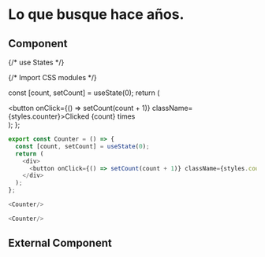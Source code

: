 # Lo que busque hace años.

## Component

{/* use States */}


{/* Import CSS modules */}


  const [count, setCount] = useState(0);
  return (
    <div>
      <button onClick={() => setCount(count + 1)} className={styles.counter}>Clicked {count} times</button>
    </div>
  );
};


```js filename="codigo de siguiente componente" {3} copy
export const Counter = () => {
  const [count, setCount] = useState(0);
  return (
    <div>
      <button onClick={() => setCount(count + 1)} className={styles.counter}>Clicked {count} times</button>
    </div>
  );
};

<Counter/>
```

```js filename="Este componente lo escribimos en nuestro HTML despues de aberlo importado" {3} copy
<Counter/>
```

<Counter/>

## External Component


<Counters />
